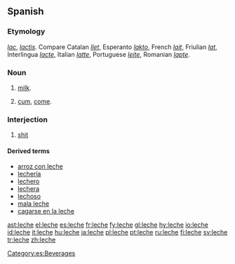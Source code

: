 {{see|lèche}}
==Spanish==

===Etymology===
{{L.|es}} ''[[lac]]'', ''[[lactis]]''. Compare Catalan ''[[llet]]'', Esperanto ''[[lakto]]'', French ''[[lait]]'', Friulian ''[[lat]]'', Interlingua ''[[lacte]]'', Italian ''[[latte]]'', Portuguese ''[[leite]]'', Romanian ''[[lapte]]''.

===Noun===
{{es-noun-f|pl=leches}}

# [[milk]].
# {{context|vulgar|Spain|lang=es}} [[cum]], [[come]].

===Interjection===
{{infl|es|interjection}}

# {{context|vulgar|Spain|lang=es}} [[shit]]

====Derived terms====
*[[arroz con leche]]
*[[lechería]] {{f}}
*[[lechero]] {{m}}
*[[lechera]] {{f}}
*[[lechoso]]
*[[mala leche]]
*[[cagarse en la leche]]

[[Category:es:Beverages]]

[[ast:leche]]
[[el:leche]]
[[es:leche]]
[[fr:leche]]
[[fy:leche]]
[[gl:leche]]
[[hy:leche]]
[[io:leche]]
[[id:leche]]
[[it:leche]]
[[hu:leche]]
[[ja:leche]]
[[pl:leche]]
[[pt:leche]]
[[ru:leche]]
[[fi:leche]]
[[sv:leche]]
[[tr:leche]]
[[zh:leche]]